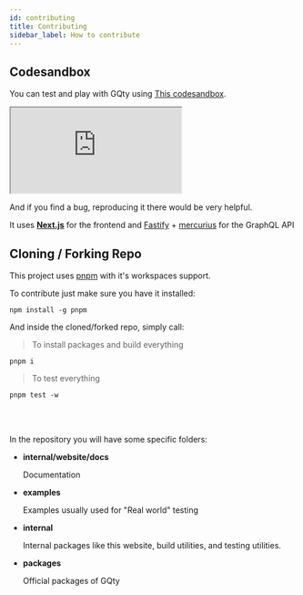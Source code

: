 ```yaml
---
id: contributing
title: Contributing
sidebar_label: How to contribute
---
```


## Codesandbox

You can test and play with GQty using [This codesandbox](https://codesandbox.io/s/gqty-sandbox-zswf1).

<iframe
  src="https://codesandbox.io/embed/gqty-sandbox-forked-zswf1?fontsize=14&hidenavigation=1&theme=dark"
  style={{
    width: '100%',
    height: '500px',
    border: '0',
    borderRadius: '4px',
    overflow: 'hidden',
  }}
  title="gqty-sandbox"
  allow="accelerometer; ambient-light-sensor; camera; encrypted-media; geolocation; gyroscope; hid; microphone; midi; payment; usb; vr; xr-spatial-tracking"
  sandbox="allow-forms allow-modals allow-popups allow-presentation allow-same-origin allow-scripts"
></iframe>

And if you find a bug, reproducing it there would be very helpful.

It uses [**Next.js**](https://nextjs.org/) for the frontend
and [Fastify](https://www.fastify.io/) + [mercurius](https://mercurius.dev/) for the GraphQL API

## Cloning / Forking Repo

This project uses [pnpm](https://pnpm.js.org/) with it's workspaces support.

To contribute just make sure you have it installed:

```shell
npm install -g pnpm
```

And inside the cloned/forked repo, simply call:

> To install packages and build everything

```shell
pnpm i
```

> To test everything

```shell
pnpm test -w
```

<br />
<br />

In the repository you will have some specific folders:

- **internal/website/docs**

  Documentation

- **examples**

  Examples usually used for "Real world" testing

- **internal**

  Internal packages like this website, build utilities, and testing utilities.

- **packages**

  Official packages of GQty
